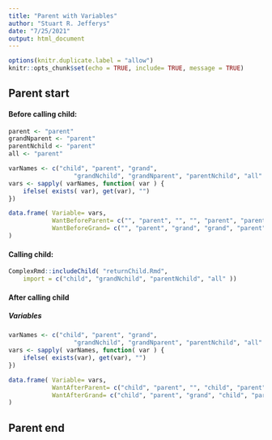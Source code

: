 ```yaml
---
title: "Parent with Variables"
author: "Stuart R. Jefferys"
date: "7/25/2021"
output: html_document
---
```


```r
options(knitr.duplicate.label = "allow")
knitr::opts_chunk$set(echo = TRUE, include= TRUE, message = TRUE)
```

## Parent start

#### Before calling child:

```r
parent <- "parent"
grandNparent <- "parent"
parentNchild <- "parent"
all <- "parent"
```

```r
varNames <- c("child", "parent", "grand",
                  "grandNchild", "grandNparent", "parentNchild", "all" )
vars <- sapply( varNames, function( var ) {
    ifelse( exists( var), get(var), "")
})

data.frame( Variable= vars,
            WantBeforeParent= c("", "parent", "", "", "parent", "parent", "parent" ),
            WantBeforeGrand= c("", "parent", "grand", "grand", "parent", "parent", "parent" )
)
```

#### Calling child:

```r
ComplexRmd::includeChild( "returnChild.Rmd",
    import = c("child", "grandNchild", "parentNchild", "all" ))
```

#### After calling child

##### Variables

```r
varNames <- c("child", "parent", "grand",
                  "grandNchild", "grandNparent", "parentNchild", "all" )
vars <- sapply( varNames, function( var ) {
    ifelse( exists(var), get(var), "")
})

data.frame( Variable= vars,
            WantAfterParent= c("child", "parent", "", "child", "parent", "child", "child" ),
            WantAfterGrand= c("child", "parent", "grand", "child", "parent", "child", "child" )
)
```

## Parent end
